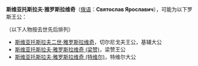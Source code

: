 '''斯维亚托斯拉夫·雅罗斯拉维奇'''（[[俄语|俄语]]：'''Святослав Ярославич'''），可能为以下罗斯王公：

（以下人物按去世先后排列）

*[[斯维亚托斯拉夫二世·雅罗斯拉维奇|斯维亚托斯拉夫二世·雅罗斯拉维奇]]，切尔尼戈夫王公，基辅大公
*[[斯维亚托斯拉夫·雅罗斯拉维奇_(梁赞)|斯维亚托斯拉夫·雅罗斯拉维奇 (梁赞)]]，梁赞王公
*[[斯维亚托斯拉夫·雅罗斯拉维奇_(特维尔)|斯维亚托斯拉夫·雅罗斯拉维奇 (特维尔)]]，特维尔大公

{{disambig|Y|Cat=俄语译名消歧义}}
